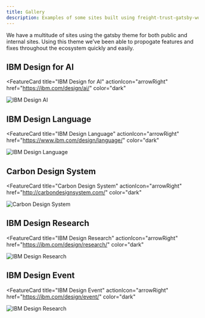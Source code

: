 ```yaml
---
title: Gallery
description: Examples of some sites built using freight-trust-gatsby-workspace
---
```


<PageDescription>

We have a multitude of sites using the gatsby theme for both public and internal
sites. Using this theme we’ve been able to propogate features and fixes
throughout the ecosystem quickly and easily.

</PageDescription>

## IBM Design for AI

<FeatureCard
  title="IBM Design for AI"
  actionIcon="arrowRight"
  href="https://ibm.com/design/ai/"
  color="dark"
  >

![IBM Design AI](./ai.jpg)

</FeatureCard>

## IBM Design Language

<FeatureCard
  title="IBM Design Language"
  actionIcon="arrowRight"
  href="https://www.ibm.com/design/language/"
  color="dark"
  >

![IBM Design Language](./idl.jpg)

</FeatureCard>

## Carbon Design System

<FeatureCard
  title="Carbon Design System"
  actionIcon="arrowRight"
  href="http://carbondesignsystem.com/"
  color="dark"
  >

![Carbon Design System](./cds.jpg)

</FeatureCard>

## IBM Design Research

<FeatureCard
  title="IBM Design Research"
  actionIcon="arrowRight"
  href="https://ibm.com/design/research/"
  color="dark"
  >

![IBM Design Research](./idr.jpg)

</FeatureCard>

## IBM Design Event

<FeatureCard
  title="IBM Design Event"
  actionIcon="arrowRight"
  href="https://ibm.com/design/event/"
  color="dark"
  >

![IBM Design Research](./ide.jpg)

</FeatureCard>

